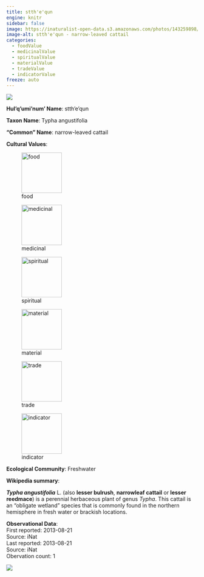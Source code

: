 ```yaml
---
title: stth'e'qun
engine: knitr
sidebar: false
image: https://inaturalist-open-data.s3.amazonaws.com/photos/143259898/medium.jpeg
image-alt: stth'e'qun - narrow-leaved cattail
categories:
  - foodValue
  - medicinalValue
  - spiritualValue
  - materialValue
  - tradeValue
  - indicatorValue
freeze: auto
---
```

![](https://inaturalist-open-data.s3.amazonaws.com/photos/143259898/medium.jpeg){fig-alt="stth'e'qun - narrow-leaved cattail"}

**Hul'q'umi'num' Name**: stth'e'qun



**Taxon Name**: Typha angustifolia

**"Common" Name**: narrow-leaved cattail

**Cultural Values**:  

::: {layout-nrow=1 style="width:60%"}
![food](/files/food.svg){width=106px}

![medicinal](/files/medicinal.svg){width=106px}

![spiritual](/files/spiritual.svg){width=106px}

![material](/files/material.svg){width=106px}

![trade](/files/trade.svg){width=106px}

![indicator](/files/indicator.svg){width=106px}
:::

**Ecological Community**: Freshwater

**Wikipedia summary**:  
<p class="mw-empty-elt">

</p>

<p><i><b>Typha angustifolia</b></i> L. (also <b>lesser bulrush</b>, <b>narrowleaf cattail</b> or <b>lesser reedmace</b>) is a perennial herbaceous plant of genus <i>Typha</i>. This cattail is an "obligate wetland" species that is commonly found in the northern hemisphere in fresh water or brackish locations.

**Observational Data**:   
First reported: 2013-08-21  
Source: iNat  
Last reported: 2013-08-21  
Source: iNat  
Obervation count: 1

![](community_dist.png)
